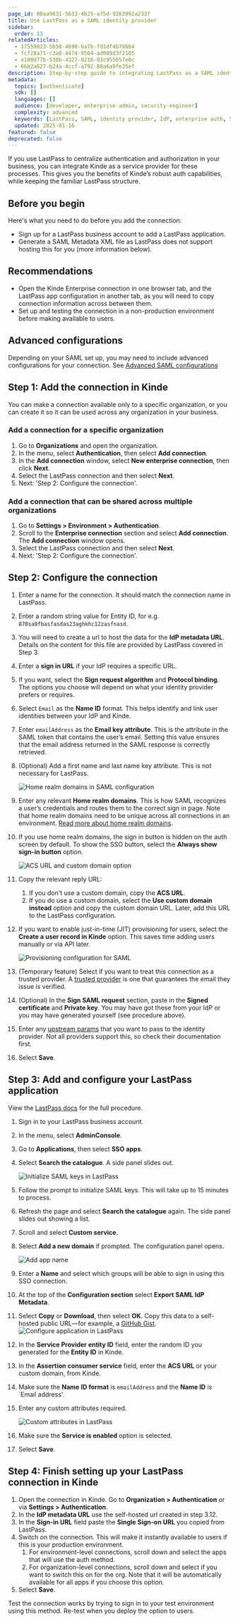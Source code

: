 ```yaml
---
page_id: 00aa9631-5633-4b25-a75d-9263092a233f
title: Use LastPass as a SAML identity provider
sidebar:
  order: 13
relatedArticles:
  - 17559023-5b50-4690-ba7b-fd1df4b78664
  - fcf28a71-c3a8-4474-9564-ad089d3f2105
  - e100d77b-530b-4327-8216-93c955657e0c	
  - 66b2a627-b24a-4ccf-a792-80a6a9fe35ef
description: Step-by-step guide to integrating LastPass as a SAML identity provider with Kinde for enterprise authentication and access control.
metadata:
  topics: [authenticate]
  sdk: []
  languages: []
  audience: [developer, enterprise-admin, security-engineer]
  complexity: advanced
  keywords: [LastPass, SAML, identity provider, IdP, enterprise auth, SSO, access policies]
  updated: 2025-01-16
featured: false
deprecated: false
---
```


If you use LastPass to centralize authentication and authorization in your business, you can integrate Kinde as a service provider for these processes. This gives you the benefits of Kinde’s robust auth capabilities, while keeping the familiar LastPass structure.

## Before you begin

Here's what you need to do before you add the connection:

- Sign up for a LastPass business account to add a LastPass application.
- Generate a SAML Metadata XML file as LastPass does not support hosting this for you (more information below).

## Recommendations 

- Open the Kinde Enterprise connection in one browser tab, and the LastPass app configuration in another tab, as you will need to copy connection information across between them.
- Set up and testing the connection in a non-production environment before making available to users.

## Advanced configurations

Depending on your SAML set up, you may need to include advanced configurations for your connection. See [Advanced SAML configurations](/authenticate/enterprise-connections/advanced-saml-configurations/)

## Step 1: Add the connection in Kinde

<Aside>

You can make a connection available only to a specific organization, or you can create it so it can be used across any organization in your business. 

</Aside>

### Add a connection for a specific organization

1. Go to **Organizations** and open the organization. 
2. In the menu, select **Authentication**, then select **Add connection**.
3. In the **Add connection** window, select **New enterprise connection**, then click **Next**.
4. Select the LastPass connection and then select **Next**. 
5. Next: 'Step 2: Configure the connection'.

### Add a connection that can be shared across multiple organizations

1. Go to **Settings > Environment > Authentication**.
2. Scroll to the **Enterprise connection** section and select **Add connection**. The **Add connection** window opens.
3. Select the LastPass connection and then select **Next**.
4. Next: 'Step 2: Configure the connection'.

## Step 2: Configure the connection

1. Enter a name for the connection. It should match the connection name in LastPass.
2. Enter a random string value for Entity ID, for e.g. `870sa9fbasfasdas23aghkhc12zasfnasd`.
3. You will need to create a url to host the data for the **IdP metadata URL**. Details on the content for this file are provided by LastPass covered in Step 3.
4. Enter a **sign in URL** if your IdP requires a specific URL.
5. If you want, select the **Sign request algorithm** and **Protocol binding**. The options you choose will depend on what your identity provider prefers or requires.
6. Select `Email` as the **Name ID** format. This helps identify and link user identities between your IdP and Kinde. 
7. Enter `emailAddress` as the **Email key attribute**. This is the attribute in the SAML token that contains the user’s email. Setting this value ensures that the email address returned in the SAML response is correctly retrieved. 
8. (Optional) Add a first name and last name key attribute. This is not necessary for LastPass.

   ![Home realm domains in SAML configuration](https://imagedelivery.net/skPPZTHzSlcslvHjesZQcQ/dbdccca5-2e6c-4dd8-eaec-e029574daf00/public)

9. Enter any relevant **Home realm domains**. This is how SAML recognizes a user’s credentials and routes them to the correct sign in page. Note that home realm domains need to be unique across all connections in an environment. [Read more about home realm domains](/authenticate/enterprise-connections/home-realm-discovery/).
10. If you use home realm domains, the sign in button is hidden on the auth screen by default. To show the SSO button, select the **Always show sign-in button** option. 

    ![ACS URL and custom domain option](https://imagedelivery.net/skPPZTHzSlcslvHjesZQcQ/885eda9c-ca4f-4340-db17-224023b8c300/public)

11. Copy the relevant reply URL: 
    1. If you don't use a custom domain, copy the **ACS URL**.
    2. If you do use a custom domain, select the **Use custom domain instead** option and copy the custom domain URL. 
    Later, add this URL to the LastPass configuration.
12. If you want to enable just-in-time (JIT) provisioning for users, select the **Create a user record in Kinde** option. This saves time adding users manually or via API later.

    ![Provisioning configuration for SAML](https://imagedelivery.net/skPPZTHzSlcslvHjesZQcQ/947baea7-bfd4-48b7-de2d-5b041b8c8300/public)

13. (Temporary feature) Select if you want to treat this connection as a trusted provider. A [trusted provider](/authenticate/about-auth/identity-and-verification/) is one that guarantees the email they issue is verified.
14. (Optional) In the **Sign SAML request** section, paste in the **Signed certificate** and **Private key**. You may have got these from your IdP or you may have generated yourself (see procedure above).
15. Enter any [upstream params](/authenticate/enterprise-connections/advanced-saml-configurations/#upstream-parameters) that you want to pass to the identity provider. Not all providers support this, so check their documentation first.
16. Select **Save**.

## Step 3: Add and configure your LastPass application

View the [LastPass docs](https://support.lastpass.com/s/document-item?language=en_US&bundleId=lastpass&topicId=LastPass/uac_applications_sso_apps.html&_LANG=enus) for the full procedure.

1. Sign in to your LastPass business account.
2. In the menu, select **AdminConsole**.
3. Go to **Applications**, then select **SSO apps**.
4. Select **Search the catalogue**. A side panel slides out.

   ![Initialize SAML keys in LastPass](https://imagedelivery.net/skPPZTHzSlcslvHjesZQcQ/b11e3815-b261-4960-e4c3-6d26ce297800/public)
   
6. Follow the prompt to initialize SAML keys. This will take up to 15 minutes to process.
7. Refresh the page and select **Search the catalogue** again. The side panel slides out showing a list.
8. Scroll and select **Custom service**.
9. Select **Add a new domain** if prompted. The configuration panel opens.

   ![Add app name](https://imagedelivery.net/skPPZTHzSlcslvHjesZQcQ/c87f07cb-3284-4ddd-f346-7e8b2dfd8400/public)

10. Enter a **Name** and select which groups will be able to sign in using this SSO connection.
11. At the top of the **Configuration section** select **Export SAML IdP Metadata**.
12. Select **Copy** or **Download**, then select **OK**. Copy this data to a self-hosted public URL—for example, a [GitHub Gist](https://docs.github.com/en/get-started/writing-on-github/editing-and-sharing-content-with-gists/creating-gists/).
    ![Configure application in LastPass](https://imagedelivery.net/skPPZTHzSlcslvHjesZQcQ/bf384b65-ff19-490d-974d-34d807519700/public)

13. In the **Service Provider entity ID** field, enter the random ID you generated for the **Entity ID** in Kinde.
14. In the **Assertion consumer service** field, enter the **ACS URL** or your custom domain, from Kinde.
15. Make sure the **Name ID format** is `emailAddress` and the **Name ID** is `Email address'.
16. Enter any custom attributes required.

    ![Custom attributes in LastPass](https://imagedelivery.net/skPPZTHzSlcslvHjesZQcQ/cd749576-b884-42e9-d7cb-caf6bca32400/public)

17. Make sure the **Service is enabled** option is selected.
18. Select **Save**.

## Step 4: Finish setting up your LastPass connection in Kinde

1. Open the connection in Kinde. Go to **Organization > Authentication** or via **Settings > Authentication**.
2. In the **IdP metadata URL** use the self-hosted url created in step 3.12.
3. In the **Sign-in URL** field paste the **Single Sign-on URL** you copied from LastPass.
4. Switch on the connection. This will make it instantly available to users if this is your production environment.
   1. For environment-level connections, scroll down and select the apps that will use the auth method.
   2. For organization-level connections, scroll down and select if you want to switch this on for the org. Note that it will be automatically available for all apps if you choose this option.
5. Select **Save**.

Test the connection works by trying to sign in to your test environment using this method. 
Re-test when you deploy the option to users. 
